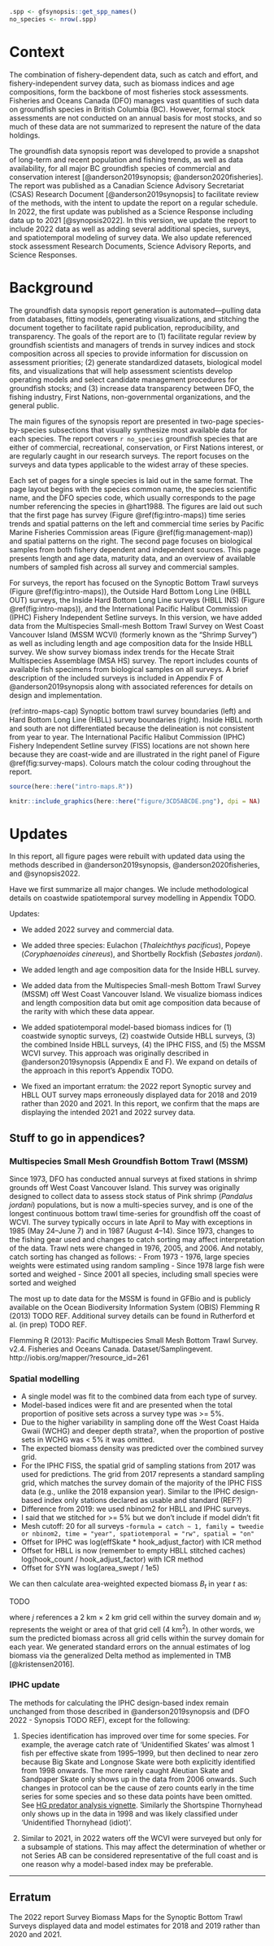 ```r
.spp <- gfsynopsis::get_spp_names()
no_species <- nrow(.spp)
```

# Context {#sec:context}

The combination of fishery-dependent data, such as catch and effort, and fishery-independent survey data, such as biomass indices and age compositions, form the backbone of most fisheries stock assessments.
Fisheries and Oceans Canada (DFO) manages vast quantities of such data on groundfish species in British Columbia (BC).
However, formal stock assessments are not conducted on an annual basis for most stocks, and so much of these data are not summarized to represent the nature of the data holdings.

The groundfish data synopsis report was developed to provide a snapshot of long-term and recent population and fishing trends, as well as data availability, for all major BC groundfish species of commercial and conservation interest [@anderson2019synopsis; @anderson2020fisheries].
The report was published as a Canadian Science Advisory Secretariat (CSAS) Research Document [@anderson2019synopsis] to facilitate review of the methods, with the intent to update the report on a regular schedule.
In 2022, the first update was published as a Science Response including data up to 2021 [@synopsis2022].
In this version, we update the report to include 2022 data as well as adding several additional species, surveys, and spatiotemporal modeling of survey data. We also update referenced stock assessment Research Documents, Science Advisory Reports, and Science Responses.

# Background {#sec:background}

The groundfish data synopsis report generation is automated---pulling data from databases, fitting models, generating visualizations, and stitching the document together to facilitate rapid publication, reproducibility, and transparency.
The goals of the report are to
(1) facilitate regular review by groundfish
scientists and managers of trends in survey indices and stock composition
across all species to provide information for discussion on assessment
priorities;
(2) generate standardized datasets, biological model fits, and visualizations that will help assessment scientists develop operating models and select candidate management procedures for groundfish stocks; and
(3) increase data transparency between DFO, the fishing industry, First Nations, non-governmental organizations, and the general public.

The main figures of the synopsis report are presented in two-page species-by-species subsections that visually synthesize most available data for each species.
The report covers `r no_species` groundfish species that are either of commercial, recreational, conservation, or First Nations interest, or are regularly caught in our research surveys.
The report focuses on the surveys and data types applicable to the widest array of these species.

Each set of pages for a single species is laid out in the same format.
The page layout begins with the species common name, the species scientific name, and the DFO species code, which usually corresponds to the page number referencing the species in @hart1988.
The figures are laid out such that the first page has survey (Figure \@ref(fig:intro-maps)) time series trends and spatial patterns on the left and commercial time series by Pacific Marine Fisheries Commission areas (Figure \@ref(fig:management-map)) and spatial patterns on the right.
The second page focuses on biological samples from both fishery dependent and independent sources.
This page presents length and age data, maturity data, and an overview of available numbers of sampled fish across all survey and commercial samples.

For surveys, the report has focused on the Synoptic Bottom Trawl surveys (Figure \@ref(fig:intro-maps)), the Outside Hard Bottom Long Line (HBLL OUT) surveys, the Inside Hard Bottom Long Line surveys (HBLL INS) (Figure \@ref(fig:intro-maps)), and the International Pacific Halibut Commission (IPHC) Fishery Independent Setline surveys.
In this version, we have added data from the Multispecies Small-mesh Bottom Trawl Survey on West Coast Vancouver Island (MSSM WCVI) (formerly known as the "Shrimp Survey") as well as including length and age composition data for the Inside HBLL survey.
We show survey biomass index trends for the Hecate Strait Multispecies Assemblage (MSA HS) survey.
The report includes counts of available fish specimens from biological samples on all surveys.
A brief description of the included surveys is included in Appendix F of @anderson2019synopsis along with associated references for details on design and implementation.

(ref:intro-maps-cap) Synoptic bottom trawl survey boundaries (left) and Hard Bottom Long Line (HBLL) survey boundaries (right). 
Inside HBLL north and south are not differentiated because the delineation is not consistent from year to year. 
The International Pacific Halibut Commission (IPHC) Fishery Independent Setline survey (FISS) locations are not shown here because they are coast-wide and are illustrated in the right panel of Figure \@ref(fig:survey-maps).
Colours match the colour coding throughout the report.

<!-- TODO UPDATE COLOURS!! -->

```r
source(here::here("intro-maps.R"))
```

```r
knitr::include_graphics(here::here("figure/3CD5ABCDE.png"), dpi = NA)
```

# Updates {#sec:update}

In this report, all figure pages were rebuilt with updated data using the methods described in @anderson2019synopsis, @anderson2020fisheries, and @synopsis2022.

Have we first summarize all major changes. We include methodological details on coastwide spatiotemporal survey modelling in Appendix TODO.

Updates:

* We added 2022 survey and commercial data.

* We added three species: Eulachon (*Thaleichthys pacificus*), Popeye (*Coryphaenoides cinereus*), and Shortbelly Rockfish (*Sebastes jordani*).

* We added length and age composition data for the Inside HBLL survey.

* We added data from the Multispecies Small-mesh Bottom Trawl Survey (MSSM) off West Coast Vancouver Island. We visualize biomass indices and length composition data but omit age composition data because of the rarity with which these data appear.

* We added spatiotemporal model-based biomass indices for (1) coastwide synoptic surveys, (2) coastwide Outside HBLL surveys, (3) the combined Inside HBLL surveys, (4) the IPHC FISS, and (5) the MSSM WCVI survey. This approach was originally described in @anderson2019synopsis (Appendix E and F). We expand on details of the approach in this report's Appendix TODO.

* We fixed an important erratum: the 2022 report Synoptic survey and HBLL OUT survey maps erroneously displayed data for 2018 and 2019 rather than 2020 and 2021. In this report, we confirm that the maps are displaying the intended 2021 and 2022 survey data.


## Stuff to go in appendices?

### Multispecies Small Mesh Groundfish Bottom Trawl (MSSM)

Since 1973, DFO has conducted annual surveys at fixed stations in shrimp grounds off West Coast Vancouver Island.
This survey was originally designed to collect data to assess stock status of Pink shrimp (*Pandalus jordani*) populations, but is now a multi-species survey, and is one of the longest continuous bottom trawl time-series for groundfish off the coast of WCVI.
The survey typically occurs in late April to May with exceptions in 1985 (May 24--June 7) and in 1987 (August 4--14).
Since 1973, changes to the fishing gear used and changes to catch sorting may affect interpretation of the data.
Trawl nets were changed in 1976, 2005, and 2006. And notably, catch sorting has changed as follows:
  - From 1973 - 1976, large species weights were estimated using random sampling
  - Since 1978 large fish were sorted and weighed
  - Since 2001 all species, including small species were sorted and weighed

The most up to date data for the MSSM is found in GFBio and is publicly available on the Ocean Biodiversity Information System (OBIS) Flemming R (2013) TODO REF. Additional survey details can be found in Rutherford et al. (in prep) TODO REF.

Flemming R (2013): Pacific Multispecies Small Mesh Bottom Trawl Survey. v2.4. Fisheries and Oceans Canada. Dataset/Samplingevent. http://iobis.org/mapper/?resource_id=261


<!-- TODO: update table 1 -->

### Spatial modelling

- A single model was fit to the combined data from each type of survey.
- Model-based indices were fit and are presented when the total proportion of positive sets across a survey type was >= 5%.
- Due to the higher variability in sampling done off the West Coast Haida Gwaii (WCHG) and deeper depth strata?, when the proportion of postive sets in WCHG was < 5% it was omitted.
- The expected biomass density was predicted over the combined survey grid.
- For the IPHC FISS, the spatial grid of sampling stations from 2017 was used for predictions. The grid from 2017 represents a standard sampling grid, which matches the survey domain of the majority of the IPHC FISS data (e.g., unlike the 2018 expansion year). Similar to the IPHC design-based index only stations declared as usable and standard (REF?)
- Difference from 2019: we used nbinom2 for HBLL and IPHC surveys.
- I said that we stitched for >= 5% but we don't include if model didn't fit
- Mesh cutoff: 20 for all surveys
-`formula = catch ~ 1, family = tweedie or nbinom2, time = "year", spatiotemporal = "rw", spatial = "on"`
- Offset for IPHC was log(effSkate * hook_adjust_factor) with ICR method
- Offset for HBLL is now (remember to empty HBLL stitched caches) log(hook_count / hook_adjust_factor) with ICR method
- Offset for SYN was log(area_swept / 1e5)

<!-- From 999-survey-index.Rmd -->
We can then calculate area-weighted expected biomass $B_t$ in year $t$ as:

TODO

<!-- \begin{equation} -->
<!-- B_t = \sum_{j = 1}^{n_j} -->
<!--   w_j \cdot \exp \left( \bm{X}_{j,t} \bm{\beta} + \omega_j + \epsilon_{j,t} \right), -->
<!-- \end{equation} -->

where $j$ references a 2 km $\times$ 2 km grid cell within the survey domain
and $w_j$ represents the weight or area of that grid cell (4 km^2^). 
In other words, we sum the predicted biomass
across all grid cells within the survey domain for each year. We generated
standard errors on the annual estimates of log biomass via the generalized
Delta method as implemented in TMB [@kristensen2016].

### IPHC update

The methods for calculating the IPHC design-based index remain unchanged from those described in @anderson2019synopsis and (DFO 2022 - Synopsis TODO REF), except for the following:

1. Species identification has improved over time for some species. For example, the average catch rate of 'Unidentified Skates' was almost 1 fish per effective skate from 1995–1999, but then declined to near zero because Big Skate and Longnose Skate were both explicitly identified from 1998 onwards. The more rarely caught Aleutian Skate and Sandpaper Skate only shows up in the data from 2006 onwards. Such changes in protocol can be the cause of zero counts early in the time series for some species and so these data points have been omitted. See [HG predator analysis vignette](http://htmlpreview.github.io/?https://github.com/pbs-assess/gfiphc/blob/master/vignettes/analysis_for_HG_herring_predators.html). Similarly the Shortspine Thornyhead only shows up in the data in 1998 and was likely classified under 'Unidentified Thornyhead (idiot)'.

2. Similar to 2021, in 2022 waters off the WCVI were surveyed but only for a subsample of stations. This may affect the determination of whether or not Series AB can be considered representative of the full coast and is one reason why a model-based index may be preferable.

---

## Erratum

The 2022 report Survey Biomass Maps for the Synoptic Bottom Trawl Surveys displayed data and model estimates for 2018 and 2019 rather than 2020 and 2021.
